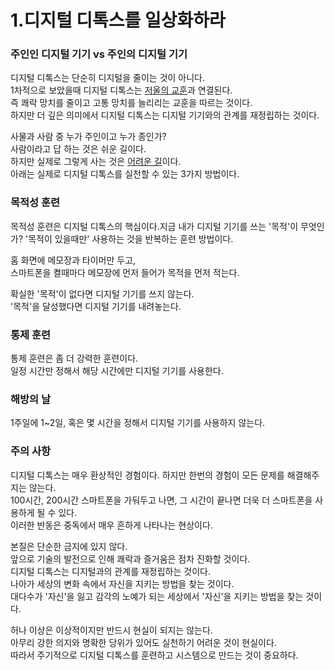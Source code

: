 # 1.디지털 디톡스를 일상화하라

### 주인인 디지털 기기 vs 주인의 디지털 기기 

디지털 디톡스는 단순히 디지털을 줄이는 것이 아니다.\
1차적으로 보았을때 디지털 디톡스는 [저울의 교훈](/life/pain/1)과 연결된다.\
즉 쾌락 망치를 줄이고 고통 망치를 늘리리는 교훈을 따르는 것이다.\
하지만 더 깊은 의미에서 디지털 디톡스는 디지털 기기와의 관계를 재정립하는 것이다.

사물과 사람 중 누가 주인이고 누가 종인가?\
사람이라고 답 하는 것은 쉬운 길이다.\
하지만 실제로 그렇게 사는 것은 [어려운 길](/life/pain/2)이다.\
아래는 실제로 디지털 디톡스를 실천할 수 있는 3가지 방법이다.

### 목적성 훈련

목적성 훈련은 디지털 디톡스의 핵심이다.지금 내가 디지털 기기를 쓰는 '목적'이 무엇인가?
'목적이 있을때만' 사용하는 것을 반복하는 훈련 방법이다.

홈 화면에 메모장과 타이머만 두고,\
스마트폰을 켤때마다 메모장에 먼저 들어가 목적을 먼저 적는다.

확실한 '목적'이 없다면 디지털 기기를 쓰지 않는다.\
'목적'을 달성했다면 디지털 기기를 내려놓는다.


### 통제 훈련

통제 훈련은 좀 더 강력한 훈련이다.\
일정 시간만 정해서 해당 시간에만 디지털 기기를 사용한다.

### 해방의 날

1주일에 1~2일, 혹은 몇 시간을 정해서 디지털 기기를 사용하지 않는다.

### 주의 사항

디지털 디톡스는 매우 환상적인 경험이다. 하지만 한번의 경험이 모든 문제를 해결해주지는 않는다.\
100시간, 200시간 스마트폰을 가둬두고 나면, 그 시간이 끝나면 더욱 더 스마트폰을 사용하게 될 수 있다.\
이러한 반동은 중독에서 매우 흔하게 나타나는 현상이다.

본질은 단순한 금지에 있지 않다.\
앞으로 기술의 발전으로 인해 쾌락과 즐거움은 점차 진화할 것이다.\
디지털 디톡스는 디지털과의 관계를 재정립하는 것이다.\
나아가 세상의 변화 속에서 자신을 지키는 방법을 찾는 것이다.\
대다수가 '자신'을 잃고 감각의 노예가 되는 세상에서 '자신'을 지키는 방법을 찾는 것이다.

허나 이상은 이상적이지만 반드시 현실이 되지는 않는다.\
아무리 강한 의지와 명확한 당위가 있어도 실천하기 어려운 것이 현실이다.\
따라서 주기적으로 디지털 디톡스를 훈련하고 시스템으로 만드는 것이 중요하다.